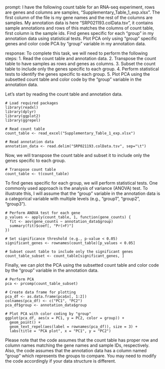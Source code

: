 prompt:
I have the following count table for an RNA-seq experiment, rows are genes and columns are samples, "Supplementary_Table_1_exp.xlsx". The first column of the file is my gene names and the rest of the columns are samples. My annotation data is here  "SRP021193.colData.tsv", it contains sample annotations and rows of this matches the columns of count table, first column is the sample ids. Find genes specific for each "group" in my annotation data  using statistical tests. Plot PCA only using "group" specific genes and color code PCA by "group" variable in my annotation data.

response:
To complete this task, we will need to perform the following steps:
1. Read the count table and annotation data.
2. Transpose the count table to have samples as rows and genes as columns.
3. Subset the count table to include only the genes specific to each group.
4. Perform statistical tests to identify the genes specific to each group.
5. Plot PCA using the subsetted count table and color code by the "group" variable in the annotation data.

Let's start by reading the count table and annotation data.

```
# Load required packages
library(readxl)
library(dplyr)
library(ggplot2)
library(ggrepel)
```

```
# Read count table
count_table <- read_excel("Supplementary_Table_1_exp.xlsx")

# Read annotation data
annotation_data <- read.delim("SRP021193.colData.tsv", sep="\t")
```

Now, we will transpose the count table and subset it to include only the genes specific to each group.

```
# Transpose count table
count_table <- t(count_table)
```

To find genes specific for each group, we will perform statistical tests. One commonly used approach is the analysis of variance (ANOVA) test. To illustrate this, I will assume that the "group" variable in the annotation data is a categorical variable with multiple levels (e.g., "group1", "group2", "group3").

```
# Perform ANOVA test for each gene
p_values <- apply(count_table, 1, function(gene_counts) {
  fit <- aov(gene_counts ~ annotation_data$group)
  summary(fit)$coef[, "Pr(>F)"]
})

# Set significance threshold (e.g., p-value < 0.05)
significant_genes <- rownames(count_table)[p_values < 0.05]

# Subset count table to include only the significant genes
count_table_subset <- count_table[significant_genes, ]
```

Finally, we can plot the PCA using the subsetted count table and color code by the "group" variable in the annotation data.

```
# Perform PCA
pca <- prcomp(count_table_subset)

# Create data frame for plotting
pca_df <- as.data.frame(pca$x[, 1:2])
colnames(pca_df) <- c("PC1", "PC2")
pca_df$group <- annotation_data$group

# Plot PCA with color coding by "group"
ggplot(pca_df, aes(x = PC1, y = PC2, color = group)) +
  geom_point() +
  geom_text_repel(aes(label = rownames(pca_df)), size = 3) +
  labs(title = "PCA plot", x = "PC1", y = "PC2")
```

Please note that the code assumes that the count table has proper row and column names matching the gene names and sample IDs, respectively. Also, the code assumes that the annotation data has a column named "group" which represents the groups to compare. You may need to modify the code accordingly if your data structure is different.
